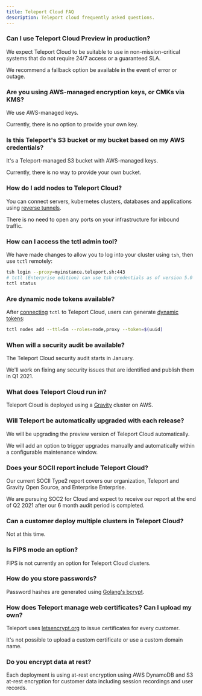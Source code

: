 ```yaml
---
title: Teleport Cloud FAQ
description: Teleport cloud frequently asked questions.
---
```


### Can I use Teleport Cloud Preview in production?

We expect Teleport Cloud to be suitable to use in non-mission-critical systems that do not require 24/7 access or a guaranteed SLA. 

We recommend a fallback option be available in the event of error or outage.

### Are you using AWS-managed encryption keys, or CMKs via KMS?

We use AWS-managed keys. 

Currently, there is no option to provide your own key.

### Is this Teleport's S3 bucket or my bucket based on my AWS credentials?

It's a Teleport-managed S3 bucket with AWS-managed keys.

Currently, there is no way to provide your own bucket.

### How do I add nodes to Teleport Cloud?

You can connect servers, kubernetes clusters, databases and applications using [reverse tunnels](../admin-guide.mdx#adding-a-node-located-behind-nat).

There is no need to open any ports on your infrastructure for inbound traffic.

### How can I access the tctl admin tool?

We have made changes to allow you to log into your cluster using `tsh`, then use `tctl` remotely:

```bash
tsh login --proxy=myinstance.teleport.sh:443
# tctl (Enterprise edition) can use tsh credentials as of version 5.0
tctl status
```

### Are dynamic node tokens available?

After [connecting](#how-can-i-access-the-tctl-admin-tool) `tctl` to Teleport Cloud, users can generate
[dynamic tokens](../admin-guide.mdx#short-lived-dynamic-tokens):

```bash
tctl nodes add --ttl=5m --roles=node,proxy --token=$(uuid)
```

### When will a security audit be available?

The Teleport Cloud security audit starts in January.

We'll work on fixing any security issues that are identified and publish them in Q1 2021.

### What does Teleport Cloud run in?

Teleport Cloud is deployed using a [Gravity](https://github.com/gravitational/gravity)
cluster on AWS.

### Will Teleport be automatically upgraded with each release?

We will be upgrading the preview version of Teleport Cloud automatically.

We will add an option to trigger upgrades manually and automatically within a configurable maintenance window.

### Does your SOCII report include Teleport Cloud?

Our current SOCII Type2 report covers our organization, Teleport and Gravity Open Source, and Enterprise Enterprise.

We are pursuing SOC2 for Cloud and expect to receive our report at the end of Q2 2021 after our 6 month audit period is completed.

### Can a customer deploy multiple clusters in Teleport Cloud?

Not at this time.

### Is FIPS mode an option?

FIPS is not currently an option for Teleport Cloud clusters.

### How do you store passwords?

Password hashes are generated using [Golang's bcrypt](https://pkg.go.dev/golang.org/x/crypto/bcrypt).

### How does Teleport manage web certificates? Can I upload my own?

Teleport uses [letsencrypt.org](https://letsencrypt.org/) to issue certificates for every customer. 

It's not possible to upload a custom certificate or use a custom domain name.

### Do you encrypt data at rest?

Each deployment is using at-rest encryption using AWS DynamoDB and S3 at-rest encryption for customer data including session recordings and user records.
